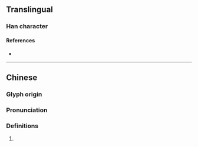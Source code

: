 {{character info}}
==Translingual==

===Han character===
{{Han char|rn=75|rad=木|as=05|sn=9|four=|canj=DSHR|ids=⿰木召}}

====References====
* {{Han ref|kx=0519.070|dkj=14624|dj=0907.050|hdz=21191.010|uh=67D6|ud=26582}}

----

==Chinese==
{{zh-forms}}

===Glyph origin===
{{Han etym}}

===Pronunciation===
{{zh-pron
|m=sháo
|c=siu4
|mc=y
|oc=y
|cat=}}

===Definitions===
{{zh-hanzi}}

# {{rfdef|zh}}